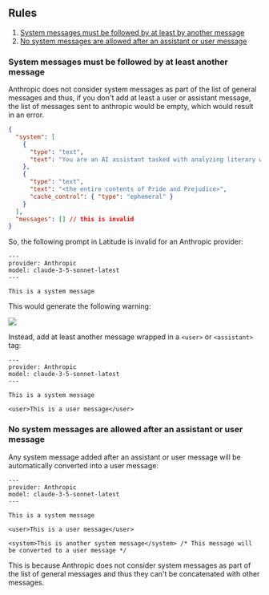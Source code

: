 ## Rules

1. [System messages must be followed by at least by another message](#rule-1-not-only-system-messages)
2. [No system messages are allowed after an assistant or user message](#rule-2-no-system-messages-after-assistant-or-user-messages)

### System messages must be followed by at least another message

Anthropic does not consider system messages as part of the list of general messages and thus, if you don't add at least a user or assistant message, the list of messages sent to anthropic would be empty, which would result in an error.

```json
{
  "system": [
    {
      "type": "text",
      "text": "You are an AI assistant tasked with analyzing literary works. Your goal is to provide insightful commentary on themes, characters, and writing style.\n"
    },
    {
      "type": "text",
      "text": "<the entire contents of Pride and Prejudice>",
      "cache_control": { "type": "ephemeral" }
    }
  ],
  "messages": [] // this is invalid
}
```

So, the following prompt in Latitude is invalid for an Anthropic provider:

```
---
provider: Anthropic
model: claude-3-5-sonnet-latest
---

This is a system message
```

This would generate the following warning:

![](/assets/provider_rules_1.png)

Instead, add at least another message wrapped in a `<user>` or `<assistant>` tag:

```
---
provider: Anthropic
model: claude-3-5-sonnet-latest
---

This is a system message

<user>This is a user message</user>
```

### No system messages are allowed after an assistant or user message

Any system message added after an assistant or user message will be automatically converted into a user message:

```
---
provider: Anthropic
model: claude-3-5-sonnet-latest
---

This is a system message

<user>This is a user message</user>

<system>This is another system message</system> /* This message will be converted to a user message */
```

This is because Anthropic does not consider system messages as part of the list of general messages and thus they can't be concatenated with other messages.
